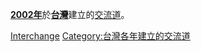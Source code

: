 '''[[2002年|2002年]]'''於'''[[台灣|台灣]]'''建立的[[交流道|交流道]]。
{{Cat topic in year|topic=台灣建立的交流道|year=2002}}
[[Category:2002年台灣建立|Interchange]]
[[Category:台灣各年建立的交流道|Category:台灣各年建立的交流道]]